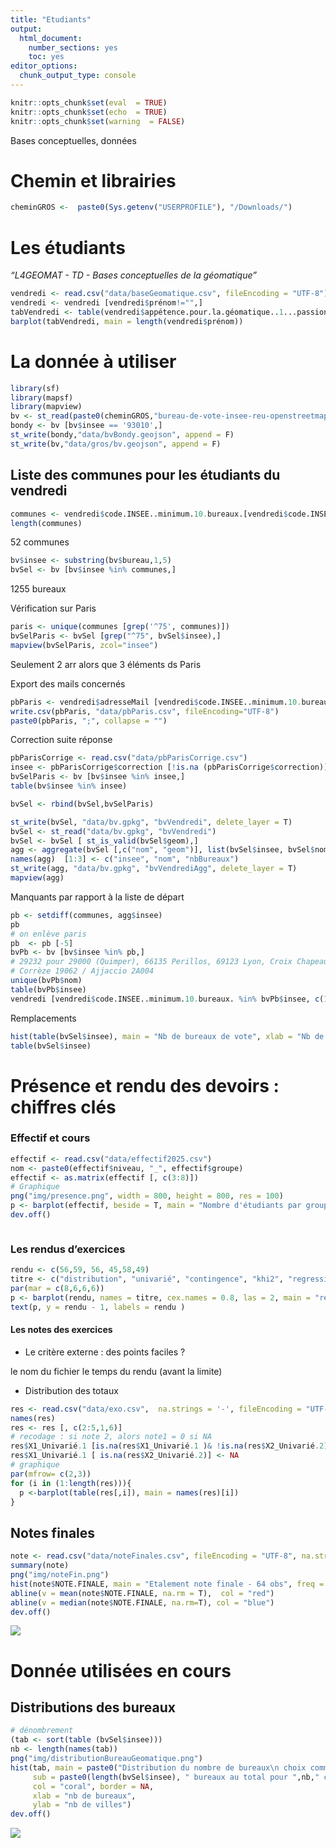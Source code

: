 ```yaml
---
title: "Etudiants"
output:
  html_document:
    number_sections: yes
    toc: yes
editor_options:
  chunk_output_type: console
---
```


```r
knitr::opts_chunk$set(eval  = TRUE)
knitr::opts_chunk$set(echo  = TRUE)
knitr::opts_chunk$set(warning  = FALSE)
``` 

Bases conceptuelles, données

# Chemin et librairies


```r
cheminGROS <-  paste0(Sys.getenv("USERPROFILE"), "/Downloads/")
```



# Les étudiants

*"L4GEOMAT - TD - Bases conceptuelles de la géomatique"*

```r
vendredi <- read.csv("data/baseGeomatique.csv", fileEncoding = "UTF-8")
vendredi <- vendredi [vendredi$prénom!="",]
tabVendredi <- table(vendredi$appétence.pour.la.géomatique..1...passionnément..4...pas.du.tout.)
barplot(tabVendredi, main = length(vendredi$prénom))
```







# La donnée à utiliser

```r
library(sf)
library(mapsf)
library(mapview)
bv <- st_read(paste0(cheminGROS,"bureau-de-vote-insee-reu-openstreetmap.gpkg"))
bondy <- bv [bv$insee == '93010',]
st_write(bondy,"data/bvBondy.geojson", append = F)
st_write(bv,"data/gros/bv.geojson", append = F)
```

## Liste des communes pour les étudiants du vendredi


```r
communes <- vendredi$code.INSEE..minimum.10.bureaux.[vendredi$code.INSEE..minimum.10.bureaux.!=""]
length(communes)
```

52 communes

```r
bv$insee <- substring(bv$bureau,1,5) 
bvSel <- bv [bv$insee %in% communes,]
```

1255 bureaux

Vérification sur Paris


```r
paris <- unique(communes [grep('^75', communes)])
bvSelParis <- bvSel [grep("^75", bvSel$insee),]
mapview(bvSelParis, zcol="insee")
```

Seulement 2 arr alors que 3 éléments ds Paris

Export des mails concernés

```r
pbParis <- vendredi$adresseMail [vendredi$code.INSEE..minimum.10.bureaux. == '75056']
write.csv(pbParis, "data/pbParis.csv", fileEncoding="UTF-8")
paste0(pbParis, ";", collapse = "")
```

Correction suite réponse

```r
pbParisCorrige <- read.csv("data/pbParisCorrige.csv")
insee <- pbParisCorrige$correction [!is.na (pbParisCorrige$correction)]
bvSelParis <- bv [bv$insee %in% insee,]
table(bv$insee %in% insee)
```

```r
bvSel <- rbind(bvSel,bvSelParis)
```



```r
st_write(bvSel, "data/bv.gpkg", "bvVendredi", delete_layer = T)
bvSel <- st_read("data/bv.gpkg", "bvVendredi")
bvSel <- bvSel [ st_is_valid(bvSel$geom),]
agg <- aggregate(bvSel [,c("nom", "geom")], list(bvSel$insee, bvSel$nom), length)
names(agg)  [1:3] <- c("insee", "nom", "nbBureaux")
st_write(agg, "data/bv.gpkg", "bvVendrediAgg", delete_layer = T)
mapview(agg)
```

Manquants par rapport à la liste de départ


```r
pb <- setdiff(communes, agg$insee)
pb
# on enlève paris
pb  <- pb [-5]
bvPb <- bv [bv$insee %in% pb,]
# 29232 pour 29000 (Quimper), 66135 Perillos, 69123 Lyon, Croix Chapeau 1 bureau 71136
# Corrèze 19062 / Ajjaccio 2A004
unique(bvPb$nom)
table(bvPb$insee)
vendredi [vendredi$code.INSEE..minimum.10.bureaux. %in% bvPb$insee, c(1,2,3)]
```

Remplacements



```r
hist(table(bvSel$insee), main = "Nb de bureaux de vote", xlab = "Nb de bureaux", ylab = "Nb d'étudiants" )
table(bvSel$insee)
```





# Présence et rendu des devoirs : chiffres clés

### Effectif et cours

```r
effectif <- read.csv("data/effectif2025.csv")
nom <- paste0(effectif$niveau, "_", effectif$groupe) 
effectif <- as.matrix(effectif [, c(3:8)])
# Graphique
png("img/presence.png", width = 800, height = 800, res = 100)
p <- barplot(effectif, beside = T, main = "Nombre d'étudiants par groupe et par cours", xlab = "groupe", ylab = "nb", col = terrain.colors(4) , legend.text = nom, border = NA)
dev.off()
```


```r
```





### Les rendus d'exercices



```r
rendu <- c(56,59, 56, 45,58,49)
titre <- c("distribution", "univarié", "contingence", "khi2", "regression", "1er script")
par(mar = c(8,6,6,6))
p <- barplot(rendu, names = titre, cex.names = 0.8, las = 2, main = "rendu devoirs (effectif 75 étudiants environ)", border = NA)
text(p, y = rendu - 1, labels = rendu )
```


#### Les notes des exercices


- Le critère externe : des points faciles ?

le nom du fichier
le temps du rendu (avant la limite)

- Distribution des totaux

```r
res <- read.csv("data/exo.csv",  na.strings = '-', fileEncoding = "UTF-8")
names(res)
res <- res [, c(2:5,1,6)]
# recodage : si note 2, alors note1 = 0 si NA
res$X1_Univarié.1 [is.na(res$X1_Univarié.1 )& !is.na(res$X2_Univarié.2)] <- 0
res$X1_Univarié.1 [ is.na(res$X2_Univarié.2)] <- NA
# graphique
par(mfrow= c(2,3))
for (i in (1:length(res))){
  p <-barplot(table(res[,i]), main = names(res)[i])
}
```




## Notes finales



```r
note <- read.csv("data/noteFinales.csv", fileEncoding = "UTF-8", na.strings = c("EN ATTENTE", "NA","-"), dec = ",")
summary(note)
png("img/noteFin.png")
hist(note$NOTE.FINALE, main = "Etalement note finale - 64 obs", freq = T, border = NA)
abline(v = mean(note$NOTE.FINALE, na.rm = T),  col = "red")
abline(v = median(note$NOTE.FINALE, na.rm=T), col = "blue")
dev.off()
```

![](img/noteFin.png)

# Donnée utilisées en cours

## Distributions des bureaux

```r
# dénombrement
(tab <- sort(table (bvSel$insee)))
nb <- length(names(tab))
png("img/distributionBureauGeomatique.png")
hist(tab, main = paste0("Distribution du nombre de bureaux\n choix communes des ", length(vendredi$prenom)," étudiants"),
     sub = paste0(length(bvSel$insee), " bureaux au total pour ",nb," communes"),
     col = "coral", border = NA,
     xlab = "nb de bureaux",
     ylab = "nb de villes")
dev.off()
```

![](img/distributionBureauGeomatique.png)

